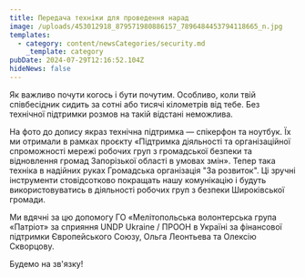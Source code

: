 ```yaml
---
title: Передача техніки для проведення нарад
image: /uploads/453012918_879571980886157_7896484453794118665_n.jpg
templates:
  - category: content/newsCategories/security.md
    _template: category
pubDate: 2024-07-29T12:16:52.104Z
hideNews: false
---
```


Як важливо почути когось і бути почутим. Особливо, коли твій співбесідник сидить за сотні або тисячі кілометрів від тебе. Без технічної підтримки розмов на такій відстані неможлива.

На фото до допису якраз технічна підтримка — спікерфон та ноутбук. Їх ми отримали в рамках проєкту «Підтримка діяльності та організаційної спроможності мережі робочих груп з громадської безпеки та відновлення громад Запорізької області в умовах змін». Тепер така техніка в надійних руках Громадська організація "За розвиток". Ці зручні інструменти стовідсотково покращать нашу комунікацію і будуть використовуватись в діяльності робочих груп з безпеки Широківської громади. 

Ми вдячні за цю допомогу ГО «Мелітопольська волонтерська група «Патріот» за сприяння UNDP Ukraine / ПРООН в Україні за фінансової підтримки Європейського Союзу, Ольга Леонтьева та Олексію Скворцову. 

Будемо на зв'язку!
